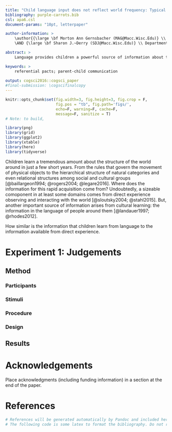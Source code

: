 ```yaml
---
title: "Child language input does not reflect world frequency: Typical and atypical feature description across development"
bibliography: purple-carrots.bib
csl: apa6.csl
document-params: "10pt, letterpaper"

author-information: > 
    \author{{\large \bf Morton Ann Gernsbacher (MAG@Macc.Wisc.Edu)} \\ Department of Psychology, 1202 W. Johnson Street \\ Madison, WI 53706 USA
    \AND {\large \bf Sharon J.~Derry (SDJ@Macc.Wisc.Edu)} \\ Department of Educational Psychology, 1025 W. Johnson Street \\ Madison, WI 53706 USA}

abstract: >
    Language provides children a powerful source of information about the world. From language alone, simple distributional learning models can recover enough information to perform comparably to non-native college applicants on the TOEFL (Landauer & Dumais, 1997). Blind children learn the same kinds of relationships among perceptual categories as sighted children, without any of the relevant visual input (Landau & Gleitman, 1985). However, language does not perfectly reflect the world: the most typical features of natural kinds may often go unremarked. For instance, adults rarely describe the color of an orange carrot, as world knowledge makes this description redundant. Given children’s nascent world knowledge, does parents’ speech to children follow this pattern? From longitudinal corpus data of parent-child communication (Goldin-Meadow et al., 2014) between 14–58 months, we extracted usage data for 684 high-frequency concrete nouns and co-occurring adjectives. Independent raters coded the typicality of over 2,000 unique adjective–noun pairs on a 7-point Likert scale (interrater reliability: r = 0.8 in a subset of the data). If language statistics reflect world statistics, description should be dominated by the typical (strong negative skew); however, across all ages, we see descriptors concentrated in the atypical range (positive skewness = 0.38). Parents were reliably more likely to use typical descriptors when talking to younger rather than older children. Overall, child language input reflects notable more than typical features, but increased description of typical features early in development may provide a foothold for young learners.

keywords: >
    referential pacts; parent-child communication
    
output: cogsci2016::cogsci_paper
#final-submission: \cogscifinalcopy
---
```


```r
knitr::opts_chunk$set(fig.width=3, fig.height=3, fig.crop = F, 
                      fig.pos = "tb", fig.path='figs/',
                      echo=F, warning=F, cache=F, 
                      message=F, sanitize = T)
# Note: to build, 
```

```r
library(png)
library(grid)
library(ggplot2)
library(xtable)
library(here)
library(tidyverse)

```

Children learn a tremendous amount about the structure of the world around in just a few short years. From the rules that govern the movement of physical objects to the hierarchical structure of natural categories and even relational structures among social and cultural groups [@baillargeon1994; @rogers2004; @legare2016]. Where does the information for this rapid acquisition come from? Undoubtedly, a sizeable comoponent in at least some domains comes from direct experience observing and interacting with the world [@sloutsky2004; @stahl2015]. But, another important source of information arises from cultural learning: the information in the language of people around them [@landauer1997; @rhodes2012]. 

How similar is the information that children learn from language to the information available from direct experience. 



# Experiment 1: Judgements

## Method

### Participants


### Stimuli 

### Procedure

### Design

## Results



# Acknowledgements

Place acknowledgments (including funding information) in a section at
the end of the paper.

# References 

```r
# References will be generated automatically by Pandoc and included here.
# The following code is some latex to format the bibliography. Do not remove it.
```

\setlength{\parindent}{-0.1in} 
\setlength{\leftskip}{0.125in}
\noindent
